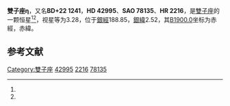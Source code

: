 {{Starbox begin
| name = 雙子座η
}}
{{Starbox observe
| epoch = [[J2000.0|J2000.0]]
| constell = [[雙子座|雙子座]]<ref name=SIMBAD>{{cite web
 | url=http://simbad.u-strasbg.fr/simbad/sim-id?Ident=HR+2216
 | title=Pulsating variable Star
 | publisher=Centre de Données astronomiques de Strasbourg
 | work=SIMBAD
 | accessdate=2012-07-13
 | archive-date=2019-07-01
 | archive-url=https://web.archive.org/web/20190701120356/http://simbad.u-strasbg.fr/simbad/sim-id?Ident=HR%2B2216
 | dead-url=no
 }}</ref><ref name=DATA>{{cite web
 | url=http://vizier.u-strasbg.fr/viz-bin/VizieR-5?-out.add=.&-source=5050&-corr=PK=HR&-out.max=9999&HR=2216
 | title =VizieR Detailed Page
 | accessdate=2012-07-13}}</ref>
| 星官 = [[井宿|井宿]] [[鉞_(星官)|鉞]]
| ra = {{RA|6|14|52.6}}<ref name=SIMBAD /><ref name=DATA />
| dec = {{DEC|+22|30|24}}<ref name=SIMBAD /><ref name=DATA />
| appmag_v = 3.28<ref name=SIMBAD /><ref name=DATA />
}}
{{Starbox character
| class = M3III<ref name=SIMBAD /><ref name=DATA />
| b-v = 1.6<ref name=SIMBAD /><ref name=DATA />
| u-b = 1.66<ref name=SIMBAD /><ref name=DATA />
| r-i = 1.31<ref name=SIMBAD /><ref name=DATA />
| variable = 
}}
{{Starbox astrometry
| radial_v = 1.66
| prop_mo_ra = 19
| parallax = 0.014
| p_error = 
}}
{{Starbox catalog
| names =BD+22 1241，[[SAO星表|SAO]] 78135，[[HD星表|HD]] 42995，[[HR星表|HR]] 2216}}
{{Starbox reference |Simbad=HR+2216}}
{{Starbox end}}

'''雙子座η'''，又名'''BD+22 1241'''，'''HD 42995'''、'''SAO 78135'''、'''HR 2216'''，是[[雙子座|雙子座]]的一颗恒星<ref name=SIMBAD /><ref name=DATA />，视星等为3.28，位于[[銀道座標系|銀經]]188.85，[[銀道座標系|銀緯]]2.52，其[[B1900.0|B1900.0]]坐标为赤經{{RA|6|8|50.4}}，赤緯{{DEC|+22|2.52|9}}。

== 参考文献 ==
{{reflist}}

{{star-stub}}

{{雙子座恒星}}
{{星官|钺|1|1}}
[[Category:雙子座|Category:雙子座]]
[[Category:HD和HDE天體|42995]]
[[Category:HR天體|2216]]
[[Category:SAO天體|78135]]